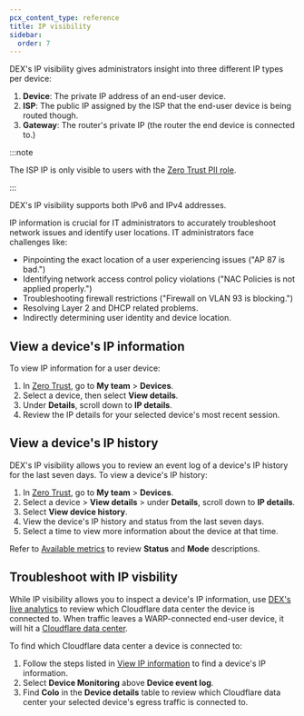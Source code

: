 ```yaml
---
pcx_content_type: reference
title: IP visibility
sidebar:
  order: 7
---
```



DEX's IP visibility gives administrators insight into three different IP types per device:

1. **Device**: The private IP address of an end-user device.
2. **ISP**: The public IP assigned by the ISP that the end-user device is being routed though.
3. **Gateway**: The router's private IP (the router the end device is connected to.)

:::note

The ISP IP is only visible to users with the [Zero Trust PII role](/cloudflare-one/roles-permissions/#cloudflare-zero-trust-pii).

:::

DEX's IP visibility supports both IPv6 and IPv4 addresses.

IP information is crucial for IT administrators to accurately troubleshoot network issues and identify user locations. IT administrators face challenges like:

- Pinpointing the exact location of a user experiencing issues ("AP 87 is bad.")
- Identifying network access control policy violations ("NAC Policies is not applied properly.")
- Troubleshooting firewall restrictions ("Firewall on VLAN 93 is blocking.")
- Resolving Layer 2 and DHCP related problems.
- Indirectly determining user identity and device location.

## View a device's IP information

To view IP information for a user device:

1. In [Zero Trust](https://one.dash.cloudflare.com/), go to **My team** > **Devices**.
2. Select a device, then select **View details**.
3. Under **Details**, scroll down to **IP details**.
4. Review the IP details for your selected device's most recent session.

## View a device's IP history

DEX's IP visibility allows you to review an event log of a device's IP history for the last seven days. To view a device's IP history:

1. In [Zero Trust](https://one.dash.cloudflare.com/), go to **My team** > **Devices**.
2. Select a device > **View details** > under **Details**, scroll down to **IP details**.
3. Select **View device history**.
4. View the device's IP history and status from the last seven days.
5. Select a time to view more information about the device at that time.

Refer to [Available metrics](/cloudflare-one/insights/dex/monitoring/#available-metrics) to review **Status** and **Mode** descriptions.

## Troubleshoot with IP visbility

While IP visibility allows you to inspect a device's IP information, use [DEX's live analytics](/cloudflare-one/insights/dex/monitoring/#available-metrics) to review which Cloudflare data center the device is connected to. When traffic leaves a WARP-connected end-user device, it will hit a [Cloudflare data center](/support/troubleshooting/general-troubleshooting/gathering-information-for-troubleshooting-sites/#identify-the-cloudflare-data-center-serving-your-request).

To find which Cloudflare data center a device is connected to:

1. Follow the steps listed in [View IP information](#view-a-devices-ip-history) to find a device's IP information.
2. Select **Device Monitoring** above **Device event log**.
3. Find **Colo** in the **Device details** table to review which Cloudflare data center your selected device's egress traffic is connected to.
